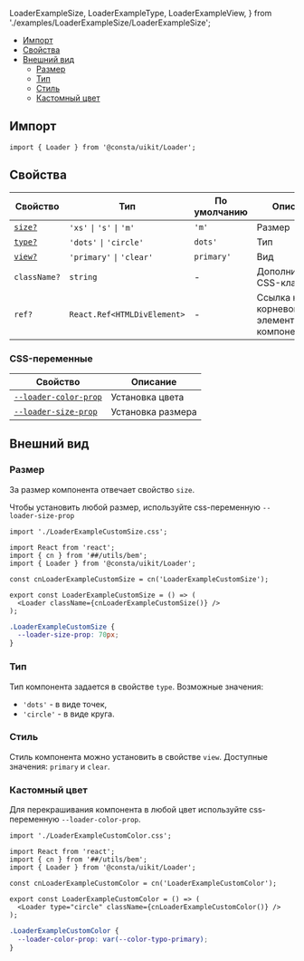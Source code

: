   LoaderExampleSize,
  LoaderExampleType,
  LoaderExampleView,
} from './examples/LoaderExampleSize/LoaderExampleSize';

<MdxMenu>

- [Импорт](#импорт)
- [Свойства](#свойства)
- [Внешний вид](#внешний-вид)
  - [Размер](#размер)
  - [Тип](#тип)
  - [Стиль](#стиль)
  - [Кастомный цвет](#кастомный-цвет)

</MdxMenu>

## Импорт

```tsx
import { Loader } from '@consta/uikit/Loader';
```

## Свойства

| Свойство           | Тип                                                        | По умолчанию | Описание                                        |
| ------------------ | ---------------------------------------------------------- | ------------ | ----------------------------------------------- |
| [`size?`](#размер) | `'xs'` <code>&#124;</code> `'s'` <code>&#124;</code> `'m'` | `'m'`        | Размер                                          |
| [`type?`](#тип)    | `'dots'` <code>&#124;</code> `'circle'`                    | `dots'`      | Тип                                             |
| [`view?`](#тип)    | `'primary'` <code>&#124;</code> `'clear'`                  | `primary'`   | Вид                                             |
| `className?`       | `string`                                                   | -            | Дополнительный CSS-класс                        |
| `ref?`             | `React.Ref<HTMLDivElement>`                                | -            | Ссылка на корневой DOM-элемент этого компонента |

### CSS-переменные

| Свойство                                  | Описание          |
| ----------------------------------------- | ----------------- |
| [ `--loader-color-prop`](#кастомный-цвет) | Установка цвета   |
| [`--loader-size-prop`](#размер)           | Установка размера |

## Внешний вид

### Размер

За размер компонента отвечает свойство `size`.

<LoaderExampleSize />

Чтобы установить любой размер, используйте css-переменную `--loader-size-prop`

<MdxTabs>

```tsx
import './LoaderExampleCustomSize.css';

import React from 'react';
import { cn } from '##/utils/bem';
import { Loader } from '@consta/uikit/Loader';

const cnLoaderExampleCustomSize = cn('LoaderExampleCustomSize');

export const LoaderExampleCustomSize = () => (
  <Loader className={cnLoaderExampleCustomSize()} />
);
```

```css
.LoaderExampleCustomSize {
  --loader-size-prop: 70px;
}
```

<LoaderExampleCustomSize />

</MdxTabs>

### Тип

Тип компонента задается в свойстве `type`. Возможные значения:

- `'dots'` - в виде точек,
- `'circle'` - в виде круга.

<LoaderExampleType />

### Стиль

Стиль компонента можно установить в свойстве `view`. Доступные значения: `primary` и `clear`.

<LoaderExampleView />

### Кастомный цвет

Для перекрашивания компонента в любой цвет используйте css-переменную `--loader-color-prop`.

<MdxTabs>

```tsx
import './LoaderExampleCustomColor.css';

import React from 'react';
import { cn } from '##/utils/bem';
import { Loader } from '@consta/uikit/Loader';

const cnLoaderExampleCustomColor = cn('LoaderExampleCustomColor');

export const LoaderExampleCustomColor = () => (
  <Loader type="circle" className={cnLoaderExampleCustomColor()} />
);
```

```css
.LoaderExampleCustomColor {
  --loader-color-prop: var(--color-typo-primary);
}
```

<LoaderExampleCustomColor />

</MdxTabs>
